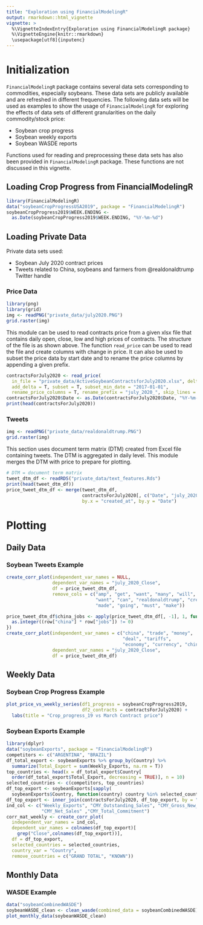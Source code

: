 ```yaml
---
title: "Exploration using FinancialModelingR"
output: rmarkdown::html_vignette
vignette: >
  %\VignetteIndexEntry{Exploration using FinancialModelingR package}
  %\VignetteEngine{knitr::rmarkdown}
  \usepackage[utf8]{inputenc}
---
```


# Initialization

`FinancialModelingR` package contains several data sets corresponding to commodities, especially soybeans. These data sets are publicly available and are refreshed in different frequencies. The following data sets will be used as examples to show the usage of `FinancialModelingR` for exploring the effects of data sets of different granularities on the daily commodity/stock price:

- Soybean crop progress
- Soybean weekly exports
- Soybean WASDE reports

Functions used for reading and preprocessing these data sets has also been provided in `FinancialModelingR` package. These functions are not discussed in this vignette.

## Loading Crop Progress from FinancialModelingR

```r
library(FinancialModelingR)
data("soybeanCropProgressUSA2019", package = "FinancialModelingR")
soybeanCropProgress2019$WEEK.ENDING <-
  as.Date(soybeanCropProgress2019$WEEK.ENDING, "%Y-%m-%d")
```

## Loading Private Data

Private data sets used:

- Soybean July 2020 contract prices
- Tweets related to China, soybeans and farmers from \@realdonaldtrump Twitter handle

### Price Data

```r
library(png)
library(grid)
img <- readPNG("private_data/july2020.PNG")
grid.raster(img)
```

This module can be used to read contracts price from a given xlsx file that contains daily open, close, low and high prices of contracts. The structure of the file is as shown above. The function `read_price` can be used to read the file and create columns with change in price. It can also be used to subset the price data by start date and to rename the price columns by appending a given prefix.

```r
contractsForJuly2020 <- read_price(
  in_file = "private_data/ActiveSoybeanContractsforJuly2020.xlsx", delta_price = T,
  add_delta = T, subset = T, subset_min_date = "2017-01-01",
  rename_price_columns = T, rename_prefix = "july_2020_", skip_lines = 3)
contractsForJuly2020$Date <- as.Date(contractsForJuly2020$Date, "%Y-%m-%d")
print(head(contractsForJuly2020))
```

### Tweets

```r
img <- readPNG("private_data/realdonaldtrump.PNG")
grid.raster(img)
```

This section uses document term matrix (DTM) created from Excel file containing tweets. The DTM is aggregated in daily level. This module merges the DTM with price to prepare for plotting.

```r
# DTM = document term matrix
tweet_dtm_df <- readRDS("private_data/text_features.Rds")
print(head(tweet_dtm_df))
price_tweet_dtm_df <- merge(tweet_dtm_df,
                            contractsForJuly2020[, c("Date", "july_2020_Close")],
                            by.x = "created_at", by.y = "Date")
```

# Plotting

## Daily Data

### Soybean Tweets Example

```r
create_corr_plot(independent_var_names = NULL,
                 dependent_var_names = "july_2020_Close",
                 df = price_tweet_dtm_df,
                 remove_cols = c("amp", "get", "want", "many", "will", "just",
                                 "want", "can", "realdonaldtrump", "created_at",
                                 "made", "going", "must", "make"))

price_tweet_dtm_df$china_jobs <- apply(price_tweet_dtm_df[, -1], 1, function(row) {
  as.integer((row["china"] * row["jobs"]) != 0)
})
create_corr_plot(independent_var_names = c("china", "trade", "money",
                                           "deal", "tariffs",
                                           "economy", "currency", "china_jobs"),
                 dependent_var_names = "july_2020_Close",
                 df = price_tweet_dtm_df)
```

## Weekly Data

### Soybean Crop Progress Example

```r
plot_price_vs_weekly_series(df1_progress = soybeanCropProgress2019,
                            df2_contracts = contractsForJuly2020) +
  labs(title = "Crop_progress_19 vs March Contract price")
```

### Soybean Exports Example

```r
library(dplyr)
data("soybeanExports", package = "FinancialModelingR")
competitors <- c("ARGENTINA", "BRAZIL")
df_total_export <- soybeanExports %>% group_by(Country) %>%
  summarize(Total_Export = sum(Weekly_Exports, na.rm = T))
top_countries <- head(x = df_total_export$Country[
  order(df_total_export$Total_Export, decreasing = TRUE)], n = 10)
selected_countries <- c(competitors, top_countries)
df_top_export <- soybeanExports[sapply(
  soybeanExports$Country, function(country) country %in% selected_countries), ]
df_top_export <- inner_join(contractsForJuly2020, df_top_export, by = "Date")
ind_col <- c("Weekly_Exports", "CMY_Outstanding_Sales", "CMY_Gross_New_Sales",
             "CMY_Net_Sales" ,"CMY_Total_Commitment")
corr_mat_weekly <- create_corr_plot(
  independent_var_names = ind_col,
  dependent_var_names = colnames(df_top_export)[
    grep("Close",colnames(df_top_export))],
  df = df_top_export,
  selected_countries = selected_countries,
  country_var = "Country",
  remove_countries = c("GRAND TOTAL", "KNOWN"))
```

## Monthly Data

### WASDE Example

```r
data("soybeanCombinedWASDE")
soybeanWASDE_clean <- clean_wasde(combined_data = soybeanCombinedWASDE)
plot_monthly_data(soybeanWASDE_clean)
```
